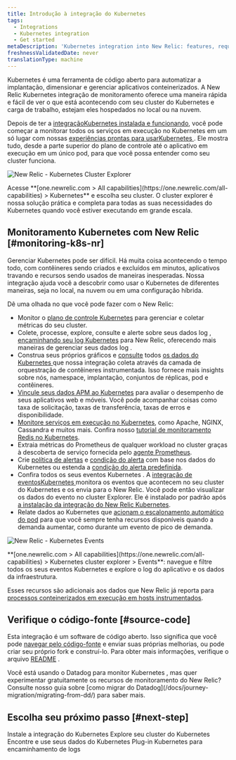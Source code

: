 ```yaml
---
title: Introdução à integração do Kubernetes
tags:
  - Integrations
  - Kubernetes integration
  - Get started
metaDescription: 'Kubernetes integration into New Relic: features, requirements, and getting started.'
freshnessValidatedDate: never
translationType: machine
---
```





Kubernetes é uma ferramenta de código aberto para automatizar a implantação, dimensionar e gerenciar aplicativos conteinerizados. A New Relic Kubernetes integração de monitoramento oferece uma maneira rápida e fácil de ver o que está acontecendo com seu cluster do Kubernetes e carga de trabalho, estejam eles hospedados no local ou na nuvem.

Depois de ter a [integraçãoKubernetes instalada e funcionando](/docs/kubernetes-pixie/kubernetes-integration/installation/kubernetes-integration-install-configure/), você pode começar a monitorar todos os serviços em execução no Kubernetes em um só lugar com nossas [experiências prontas para usarKubernetes ](/docs/integrations/kubernetes-integration/cluster-explorer/kubernetes-cluster-explorer). Ele mostra tudo, desde a parte superior do plano de controle até o aplicativo em execução em um único pod, para que você possa entender como seu cluster funciona.

<img
  title="New Relic - Kubernetes Cluster Explorer"
  alt="New Relic - Kubernetes Cluster Explorer"
  src={kubernetesClusterExplorer}
/>

<figcaption>
  Acesse <DNT>**[one.newrelic.com > All capabilities](https://one.newrelic.com/all-capabilities) > Kubernetes**</DNT> e escolha seu cluster. O cluster explorer é nossa solução prática e completa para todas as suas necessidades do Kubernetes quando você estiver executando em grande escala.
</figcaption>

## Monitoramento Kubernetes com New Relic [#monitoring-k8s-nr]

Gerenciar Kubernetes pode ser difícil. Há muita coisa acontecendo o tempo todo, com contêineres sendo criados e excluídos em minutos, aplicativos travando e recursos sendo usados de maneiras inesperadas. Nossa integração ajuda você a descobrir como usar o Kubernetes de diferentes maneiras, seja no local, na nuvem ou em uma configuração híbrida.

Dê uma olhada no que você pode fazer com o New Relic:

* Monitor o [plano de controle Kubernetes](/docs/kubernetes-pixie/kubernetes-integration/advanced-configuration/configure-control-plane-monitoring) para gerenciar e coletar métricas do seu cluster.
* Colete, processe, explore, consulte e alerte sobre seus dados log , [encaminhando seu log Kubernetes](/docs/logs/forward-logs/kubernetes-plugin-log-forwarding/) para New Relic, oferecendo mais maneiras de gerenciar seus dados log .
* Construa seus próprios gráficos e [consulte](/docs/using-new-relic/data/understand-data/query-new-relic-data) todos [os dados do Kubernetes ](/docs/integrations/kubernetes-integration/understand-use-data/find-use-your-kubernetes-data)que nossa integração coleta através da camada de orquestração de contêineres instrumentada. Isso fornece mais insights sobre nós, namespace, implantação, conjuntos de réplicas, pod e contêineres.
* [Vincule seus dados APM ao Kubernetes](/docs/integrations/kubernetes-integration/link-your-applications/link-your-applications-kubernetes) para avaliar o desempenho de seus aplicativos web e móveis. Você pode acompanhar coisas como taxa de solicitação, taxas de transferência, taxas de erros e disponibilidade.
* [Monitore serviços em execução no Kubernetes](/docs/integrations/kubernetes-integration/link-apps-services/monitor-services-running-kubernetes), como Apache, NGINX, Cassandra e muitos mais. Confira nosso [tutorial de monitoramento Redis no Kubernetes](/docs/integrations/kubernetes-integration/link-apps-services/tutorial-monitor-redis-running-kubernetes).
* Extraia métricas do Prometheus de qualquer workload no cluster graças à descoberta de serviço fornecida pelo [agente Prometheus](/docs/infrastructure/prometheus-integrations/get-started/send-prometheus-metric-data-new-relic/#Agent).
* Crie [política de alertas](/docs/alerts-applied-intelligence/new-relic-alerts/alert-policies/create-edit-or-find-alert-policy/) e [condição do alerta](/docs/alerts-applied-intelligence/new-relic-alerts/alert-conditions/alert-conditions/#create-alert-condition) com base nos dados do Kubernetes ou estenda a [condição do alerta predefinida](/docs/integrations/kubernetes-integration/kubernetes-events/kubernetes-integration-predefined-alert-policy).
* Confira todos os seus eventos Kubernetes . A [integração de eventosKubernetes ](/docs/integrations/kubernetes-integration/kubernetes-events/install-kubernetes-events-integration)monitora os eventos que acontecem no seu cluster do Kubernetes e os envia para o New Relic. Você pode então visualizar os dados do evento no cluster Explorer. Ele é instalado por padrão após [a instalação da integração do New Relic Kubernetes](/docs/kubernetes-pixie/kubernetes-integration/installation/kubernetes-integration-install-configure/).
* Relate dados ao Kubernetes que [acionam o escalonamento automático do pod](/docs/journey-demand/autoscale-your-infra) para que você sempre tenha recursos disponíveis quando a demanda aumentar, como durante um evento de pico de demanda.

<img
  title="New Relic - Kubernetes Events"
  alt="New Relic - Kubernetes Events"
  src={kubernetesEvents}
/>

<figcaption>
  <DNT>**[one.newrelic.com > All capabilities](https://one.newrelic.com/all-capabilities) > Kubernetes cluster explorer > Events**</DNT>: navegue e filtre todos os seus eventos Kubernetes e explore o log do aplicativo e os dados da infraestrutura.
</figcaption>

Esses recursos são adicionais aos dados que New Relic já reporta para [processos conteinerizados em execução em hosts instrumentados](/docs/infrastructure/new-relic-infrastructure/data-instrumentation/docker-instrumentation-infrastructure).

## Verifique o código-fonte [#source-code]

Esta integração é um software de código aberto. Isso significa que você pode [navegar pelo código-fonte](https://github.com/newrelic/nri-kubernetes) e enviar suas próprias melhorias, ou pode criar seu próprio fork e construí-lo. Para obter mais informações, verifique o arquivo [README](https://github.com/newrelic/nri-kubernetes/blob/main/README.md) .

<Callout variant="tip">
  Você está usando o Datadog para monitor Kubernetes , mas quer experimentar gratuitamente os recursos de monitoramento do New Relic? Consulte nosso guia sobre [como migrar do Datadog](/docs/journey-migration/migrating-from-dd/) para saber mais.
</Callout>

## Escolha seu próximo passo [#next-step]

<DocTiles>
  <DocTile path="/docs/kubernetes-pixie/kubernetes-integration/installation/kubernetes-integration-install-configure/">
    Instale a integração do Kubernetes
  </DocTile>

  <DocTile path="/docs/kubernetes-pixie/kubernetes-integration/understand-use-data/kubernetes-cluster-explorer/">
    Explore seu cluster do Kubernetes
  </DocTile>

  <DocTile path="/docs/kubernetes-pixie/kubernetes-integration/understand-use-data/find-use-your-kubernetes-data/">
    Encontre e use seus dados do Kubernetes
  </DocTile>

  <DocTile path="/docs/logs/forward-logs/kubernetes-plugin-log-forwarding/">
    Plug-in Kubernetes para encaminhamento de logs
  </DocTile>
</DocTiles>